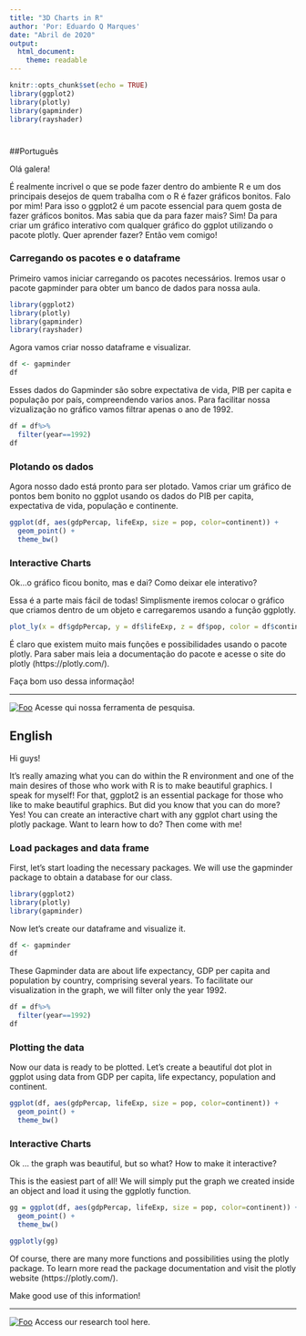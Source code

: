 ```yaml
---
title: "3D Charts in R"
author: 'Por: Eduardo Q Marques'
date: "Abril de 2020"
output: 
  html_document:
    theme: readable
---
```


```r
knitr::opts_chunk$set(echo = TRUE)
library(ggplot2)
library(plotly)
library(gapminder)
library(rayshader)
```
#  {.tabset .tabset-fade .tabset-pills}

##Português

Olá galera!

É realmente incrivel o que se pode fazer dentro do ambiente R e um dos principais desejos de quem trabalha com o R é fazer gráficos bonitos. Falo por mim!
Para isso o ggplot2 é um pacote essencial para quem gosta de fazer gráficos bonitos. Mas sabia que da para fazer mais? Sim! Da para criar um gráfico interativo com qualquer gráfico do ggplot utilizando o pacote plotly.
Quer aprender fazer?
Então vem comigo!

### Carregando os pacotes e o dataframe
Primeiro vamos iniciar carregando os pacotes necessários. Iremos usar o pacote gapminder para obter um banco de dados para nossa aula.

```r
library(ggplot2)
library(plotly)
library(gapminder)
library(rayshader)
```

Agora vamos criar nosso dataframe e visualizar.

```r
df <- gapminder
df
```

Esses dados do Gapminder são sobre expectativa de vida, PIB per capita e população por país, compreendendo varios anos.
Para facilitar nossa vizualização no gráfico vamos filtrar apenas o ano de 1992.

```r
df = df%>%
  filter(year==1992)
df
```

### Plotando os dados
Agora nosso dado está pronto para ser plotado. Vamos criar um gráfico de pontos bem bonito no ggplot usando os dados do PIB per capita, expectativa de vida, população e continente.

```r
ggplot(df, aes(gdpPercap, lifeExp, size = pop, color=continent)) +
  geom_point() +
  theme_bw()
```

### Interactive Charts
Ok...o gráfico ficou bonito, mas e dai? Como deixar ele interativo?

Essa é a parte mais fácil de todas! Simplismente iremos colocar o gráfico que criamos dentro de um objeto e carregaremos usando a função ggplotly.

```r
plot_ly(x = df$gdpPercap, y = df$lifeExp, z = df$pop, color = df$continent, size = I(30))
```

É claro que existem muito mais funções e possibilidades usando o pacote plotly. Para saber mais leia a documentação do pacote e acesse o site do plotly (https://plotly.com/).

Faça bom uso dessa informação!

-------------------------------------------------------------------------------------------

[![Foo](img/rsolved2.png)](http://rsolved.tk/) Acesse qui nossa ferramenta de pesquisa.




## English

Hi guys!

It's really amazing what you can do within the R environment and one of the main desires of those who work with R is to make beautiful graphics.
I speak for myself!
For that, ggplot2 is an essential package for those who like to make beautiful graphics. But did you know that you can do more? Yes! You can create an interactive chart with any ggplot chart using the plotly package.
Want to learn how to do?
Then come with me!

### Load packages and data frame
First, let's start loading the necessary packages. We will use the gapminder package to obtain a database for our class.

```r
library(ggplot2)
library(plotly)
library(gapminder)
```

Now let's create our dataframe and visualize it.

```r
df <- gapminder
df
```

These Gapminder data are about life expectancy, GDP per capita and population by country, comprising several years.
To facilitate our visualization in the graph, we will filter only the year 1992.

```r
df = df%>%
  filter(year==1992)
df
```

### Plotting the data
Now our data is ready to be plotted. Let's create a beautiful dot plot in ggplot using data from GDP per capita, life expectancy, population and continent.

```r
ggplot(df, aes(gdpPercap, lifeExp, size = pop, color=continent)) +
  geom_point() +
  theme_bw()
```

### Interactive Charts
Ok ... the graph was beautiful, but so what? How to make it interactive?

This is the easiest part of all! We will simply put the graph we created inside an object and load it using the ggplotly function.

```r
gg = ggplot(df, aes(gdpPercap, lifeExp, size = pop, color=continent)) +
  geom_point() +
  theme_bw()

ggplotly(gg)
```

Of course, there are many more functions and possibilities using the plotly package. To learn more read the package documentation and visit the plotly website (https://plotly.com/).

Make good use of this information!

-------------------------------------------------------------------------------------------

[![Foo](img/rsolved2.png)](http://rsolved.tk/) Access our research tool here.